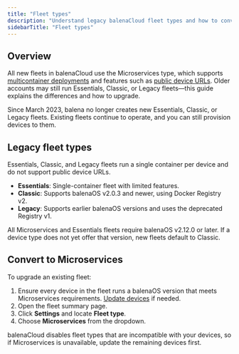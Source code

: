 ```yaml
---
title: "Fleet types"
description: "Understand legacy balenaCloud fleet types and how to convert to Microservices."
sidebarTitle: "Fleet types"
---
```


## Overview

All new fleets in balenaCloud use the Microservices type, which supports [multicontainer deployments](/learn/develop/multicontainer) and features such as [public device URLs](/learn/manage/actions/#public-device-url). Older accounts may still run Essentials, Classic, or Legacy fleets—this guide explains the differences and how to upgrade.

<Info>
Since March 2023, balena no longer creates new Essentials, Classic, or Legacy fleets. Existing fleets continue to operate, and you can still provision devices to them.
</Info>

## Legacy fleet types

Essentials, Classic, and Legacy fleets run a single container per device and do not support public device URLs.

- **Essentials**: Single-container fleet with limited features.
- **Classic**: Supports balenaOS v2.0.3 and newer, using Docker Registry v2.
- **Legacy**: Supports earlier balenaOS versions and uses the deprecated Registry v1.

All Microservices and Essentials fleets require balenaOS v2.12.0 or later. If a device type does not yet offer that version, new fleets default to Classic.

## Convert to Microservices

To upgrade an existing fleet:

1. Ensure every device in the fleet runs a balenaOS version that meets Microservices requirements. [Update devices](/reference/OS/updates/self-service) if needed.
2. Open the fleet summary page.
3. Click **Settings** and locate **Fleet type**.
4. Choose **Microservices** from the dropdown.

balenaCloud disables fleet types that are incompatible with your devices, so if Microservices is unavailable, update the remaining devices first.
